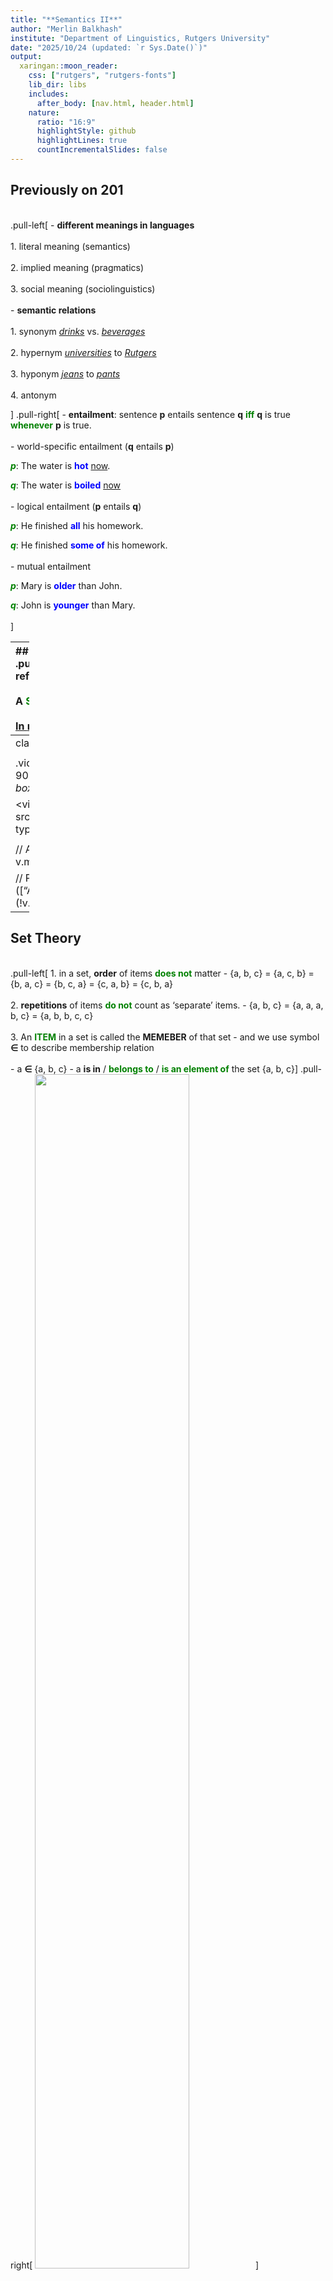 ```yaml
---
title: "**Semantics II**"
author: "Merlin Balkhash"
institute: "Department of Linguistics, Rutgers University"
date: "2025/10/24 (updated: `r Sys.Date()`)"
output:
  xaringan::moon_reader:
    css: ["rutgers", "rutgers-fonts"]
    lib_dir: libs
    includes:
      after_body: [nav.html, header.html]
    nature:
      ratio: "16:9"
      highlightStyle: github
      highlightLines: true
      countIncrementalSlides: false
---
```

## **Previously on 201**
<br>
.pull-left[
- **different meanings in languages**<br><br>
  1. literal meaning (semantics)<br><br>
  2. implied meaning (pragmatics)<br><br>
  3. social meaning (sociolinguistics)<br><br>
- **semantic relations** <br><br>
  1. synonym *<u>drinks</u>* vs. *<u>beverages</u>*<br><br>
  2. hypernym *<u>universities</u>* to *<u>Rutgers</u>*<br><br>
  3. hyponym *<u>jeans</u>* to *<u>pants</u>* <br><br>
  4. antonym

]
.pull-right[
- **entailment**: sentence **p** entails sentence **q** <span style="color:green"><b>iff</b></span> **q** is true <span style="color:green"><b>whenever</b></span> **p** is true.<br><br>
  - world-specific entailment (**q** entails **p**)
  
  <span style="color:green"><b>*p*</b></span>: The water is <span style="color:blue"><b>hot</b></span> <u>now</u>.
  
  <span style="color:green"><b>*q*</b></span>: The water is <span style="color:blue"><b>boiled</b></span> <u>now</u><br><br>
  - logical entailment  (**p** entails **q**)
  
  <span style="color:green"><b>*p*</b></span>: He finished <span style="color:blue"><b>all</b></span> his homework.
  
  <span style="color:green"><b>*q*</b></span>: He finished <span style="color:blue"><b>some of</b></span> his homework.<br><br>
  - mutual entailment
  
  <span style="color:green"><b>*p*</b></span>: Mary is <span style="color:blue"><b>older</b></span> than John.
  
  <span style="color:green"><b>*q*</b></span>: John is <span style="color:blue"><b>younger</b></span> than Mary.<br><br>
]

---
## **SET**
<br>
.pull-left[
A word's **reference** is the <span style="color:green"><b>SET</b></span> of entities (referents) that the word refers to.
<br><br>
A <span style="color:green"><b>SET</b></span> is <u>a collection/list of items<br><br>
In **mathematics**:

- a <span style="color:green"><b>SET</b></span> needs to be **well-defined**
- meaning there is at least one **commonality** among all items.<br><br>

- {2, 4, 6, 8, 10,...} [the set of even numbers]<br><br>

Yet in **semantics**:

- a **list** is also considered a <span style="color:green"><b>SET</b></span><br><br>
- {legitmate, 3x=5, OIIAI-cat.GIF, *never-gonna-give-you-up.MP4*}
]
.pull-right[
<br><br>
<img src="../pic/1024/oiiai.gif" width="45%">
<img src="../pic/1024/stress.gif" width="45%">
<br><br>
<img src="../pic/1024/kiss.gif" width="90%">
]

---
class: center, middle, video-slide

<style>
.video-slide .remark-slide-content {
  background: black !important;
  display: flex !important;
  align-items: center !important;
  justify-content: center !important;
  padding: 0 !important;
  margin: 0 !important;
  box-shadow: none !important;
}

.video-slide video {
  width: 80%;   /* adjust this number for size (e.g., 70% or 90%) */
  height: auto;
  border: none;
  border-radius: 8px;  /* optional soft corners */
  box-shadow: 0 0 20px rgba(0, 0, 0, 0.5); /* subtle shadow */
}
</style>

<video id="vid"
  src="https://merlinudinov.github.io/ling201recitation/pic/1024/never_web.mp4"
  type="video/mp4"
  autoplay
  muted
  controls     <!-- ✅ adds play/pause + volume/unmute -->
  playsinline>
</video>

<script>
const v = document.getElementById("vid");

// Allow manual unmute via click
v.addEventListener("click", () => {
  if (v.muted) v.muted = false;
});

// Pause when leaving the slide
document.addEventListener("keydown", e => {
  if (["ArrowRight","ArrowLeft","PageUp","PageDown"].includes(e.key)) {
    if (!v.paused) v.pause();
  }
});
</script>

---
## **Set Theory**
<br>
.pull-left[
1. in a set, **order** of items <span style="color:green"><b>does not</b></span> matter
  - {a, b, c} = {a, c, b} = {b, a, c} = {b, c, a} = {c, a, b} = {c, b, a} 
<br><br>
2. **repetitions** of items <span style="color:green"><b>do not</b></span> count as 'separate' items.
  - {a, b, c} = {a, a, a, b, c} = {a, b, b, c, c}
<br><br>
3. An <span style="color:green"><b>ITEM</b></span> in a set is called the **MEMEBER** of that set
  - and we use symbol **∈** to describe membership relation <br><br>
  - a **∈** {a, b, c}
  - a **is in** / <span style="color:green"><b>belongs to</b></span> / <span style="color:green"><b>is an element of</b></span> the set {a, b, c}
]
.pull-right[
<img src="../pic/1024/natural.jpg" width="70%">
]

## **∈ ∉**
---
## **Set Theory**
<br>
.pull-left[
### **List Notation**
<br>
The **list notation** specifies a set by <span style="color:green">listing its members</span>  between {curly brackets}<br><br>
  - The set <span style="color:green">*T*</span> is characters in ***Tom and Jerry***
  - <span style="color:green">*T*</span> = {Tom, Jerry, Tuffy, Spike, Tyke, Butch, Quacker, Cuckoo...}
<br><br>

<img src="../pic/1024/tom.gif" width="22%"><img src="../pic/1024/jerry.gif" width="22%"><img src="../pic/1024/spike.gif" width="22%"><img src="../pic/1024/tyke.gif" width="22%">
]

.pull-right[
### **Predicate Notation**
<br>
The **predicate notation** specifies a set by <span style="color:green">listing its members</span><br><br>
- <span style="color:green">*S*</span> = { x **|** x is a sorcerer }
- "<span style="color:green">*S*</span> equals the set of elements <span style="color:blue"><b>*x*</b></span>, such that **every** <span style="color:blue"><b>*x*</b></span> is a sorcerer"
- normal words: "the set of all sorcerers"
- **|** stands for "*<u>such that</u>*" 
<br><br>

<div style="text-align:center;">
  <img src="../pic/1024/sor.gif" width="30%">
</div>
]

---
## **Set Theory**: relations between two sets
.pull-left[
### **subset (⊆)**:
- A is a subset of B if **every** element of A is **also** an element of B
  - {a, b} **⊆** {a, b, c}
  - {a, b} **⊆** {a, b}
  - **~~a ⊆ {a, b, c}~~**, this is **WRONG**, because **a** is not a set

### **proper subset (⊂)**:
- A is a proper subset of B if A is a **subset** of B and they are not **identical**
  - {a, b} **⊆** {a, b, c}

### **identity (=)**:
- two sets are identical/equal if they have **exactly the same** elements
  - {a, b} **=** {b, a}
]
.pull-right[
  <img src="../pic/1024/set.jpg" width="85%">
]

---
## **Set Operations: (∪<span style="color:white">aa</span>∩<span style="color:white">aa</span>-<span style="color:white">aa</span>')**
<br>

--

### <span style="color:green"><b>union (∪)</b></span>
- produces a new set which contains <span style="color:green"><b>all elements</b></span> that belong to <span style="color:green"><b>both sets</b></span> (including elements in both sets)<br><br>

--

### <span style="color:blue"><b>intersection (∩)</b></span>
- produces a new set that <span style="color:blue"><b>only contains</b></span> elements that belong to <span style="color:blue"><b>BOTH</b></span> sets<br><br>

--

### <span style="color:orange"><b>difference (-)</b></span>
- the difference of A and B is a new set which contains all elements that <span style="color:orange"><b>belong to A</b></span>, but <span style="color:orange"><b>NOT B</b></span>
- A - B is <span style="color:orange"><b>not</b></span> equal to B - A in most cases<br><br>

--

### **complement (')**
- produces a new set which contains all elements in the **relevant universe** that are **NOT** in the set

---
## **Set Theory**: relations between two sets
<br>
.pull-left[
### **cardinality**: the number of elements in a set
<br>
- if A = {a, b, c}

  then the **cardinality** of the set A, **|A|** = 3
  
  also, **|A|** = **|{a, b, c}|**<br><br>
- <span style="color:green"><b>singleton set</b></span>: a set with cardinality = 1
- <span style="color:green"><b>null set</b></span> <span style="color:green"><b>empty set</b></span>: a set with cardinality = 0
  - {} = **Ø** "empty set"
]
.pull-right[
<br><br><br>
  <img src="../pic/1024/card.jpg" width="85%">
]
<br><br>
when talking about the **meaning** of a word, and not its structure, use:

### **[[double brackets]]**

---
class: middle, center

# **BACK** <span style="color:green"><b>TO</b></span> <span style="color:BLUE">LANGUAGES<b></b></span>

---
## **Lexicon**: how parts of speech are defined
<br>
.pull-left[

### <span style="color:green"><b>proper nouns</b></span>
- [[Merlin]] <span style="color:white"><b>aaaa</b></span>(*Merlin is an element*) <br><br>

### <span style="color:blue"><b>common nouns</b></span>
- [[sorcerer]] = { x | x is a sorcerer } <br><br>

### <span style="color:orange"><b>adjectives nouns</b></span>
- [[desperate]] = { x | x is desperate } <br><br>

### **verbs**
- [[run]] = { x | x runs }
]
.pull-right[
  <img src="../pic/1024/part.jpg" width="85%">
]

---
## Practice I
<br>
**define the reference in terms of sets**<br>
.pull-left[
### 1. <span style="color:green"><b>[[sleep]]</b></span>
<span style="color:white">[[sleep]] = { x | x sleeps }</b></span><br><br>

### 2. <span style="color:blue"><b>[[Arthur]]</b></span>
<span style="color:white">[[Arthur]] = arthur</b></span><br><br>

### 3. <span style="color:orange"><b>[[happy]]</b></span>
<span style="color:white">[[happy]] = { x | x is happy }</b></span><br><br>

### 4. **[[king]]**
<span style="color:white">[[king]] = { x | x is a king }</b></span>
]
.pull-right[
  <img src="../pic/1024/part2.jpg" width="95%">
]

---
## Practice I
<br>
**define the reference in terms of sets**<br>
.pull-left[
### 1. <span style="color:green"><b>[[sleep]]</b></span>
[[sleep]] = { x | x sleeps }<br><br>

### 2. <span style="color:blue"><b>[[Arthur]]</b></span>
[[Arthur]] = arthur <br><br>

### 3. <span style="color:orange"><b>[[happy]]</b></span>
[[happy]] = { x | x is happy }<br><br>

### 4. **[[king]]**
[[king]] = { x | x is a king }
]
.pull-right[
  <img src="../pic/1024/part2.jpg" width="95%">
]

---
## **Composition of meanings**
### sentence type I (proper name subjects)
<br>
.pull-left[
**"name is NOUN"**
- [[name]] ∈ [[NOUN]]
- "Arthur is a king."
  - [[Arthur]] ∈ [[king]]
<br><br>

<span style="color:orange"><b>"name VERB"</b></span>
- [[name]] ∈ [[VERB]]
- "Arthur sleeps."
  - [[Arthur]] ∈ [[sleep]]
<br><br>

<span style="color:green"><b>"name is ADJECTIVE"</b></span>
- [[name]] ∈ [[ADJ]]
- "Arthur is happy"
  - [[Arthur]] ∈ [[happy]]
]
.pull-right[
<br><br>
  <img src="../pic/1024/rock.png" width="95%">
]

---
## **Composition of meanings**
### sentence type II (common noun subjects)
<br>
.pull-left[
  <img src="../pic/1024/verb.png" width="80%">
]
.pull-right[
**"name is NOUN"**
- [[NOUN]] ∈ [[NOUN]]
- "sorcerers are winners."
  - [[sorcerer]] ∈ [[winner]]
<br><br>

<span style="color:orange"><b>"name VERB"</b></span>
- [[NOUN]] ∈ [[VERB]]
- "sorcerers giggle."
  - [[sorcerer]] ⊆ [[giggle]]
<br><br>

<span style="color:green"><b>"name is ADJECTIVE"</b></span>
- [[NOUN]] ∈ [[ADJ]]
- "sorcerers are evil"
  - [[sorcerer]] ⊆ [[evil]]
]

---
## **Composition of meanings**
### sentence type III (complex sentences)
<br>
.pull-left[
<span style="color:orange"><b>"name is ADJECTIVE NOUN"</b></span>
- [[name]] **∈** [[ADJ]] **∩** [[NOUN]]
- "Arthur is a famous king."
  - [[Arthur]] **∈** [[famous]] **∩** [[king]]
<br><br>

<span style="color:green"><b>"ADJECTIVE NOUNs are ADJECTIVE"</b></span>
- [[ADJ]] **∩** [[NOUN]] **⊆** [[NOUN]]
- "Evil sorcerers are terrible"
  - [[evil]] **∩** [[sorcerer]] **⊆** [[terrible]]
]
.pull-right[
  <img src="../pic/1024/comb.png" width="75%">
]

---
## Practice II
<br>
**Translate sentences into set theory expressions.**<br><br>
.pull-left[
1. Music is beautiful.<br><br>
2. Beautiful fish swim.<br><br>
3. Arthur is an ancient figure. <br><br>
4. Arthur and Merlin are good friends. <br><br>
5. Dark magic is a horrible thing.<br><br>
6. Big old dogs are friendly.
]
.pull-right[
  <img src="../pic/1024/catcomma.png" width="95%">
]

---
class: middle, center

# **MORE** <span style="color:green"><b>PRACTICE</b></span>
<br><br><br>
## <span style="color:brown"><b>MARIO UNIVERSE</b></span>
   
---
## **Practice with Sets: Mario Universe**
### list notation and predicate notation<br><br>
**Define the following sets using both list notation and predicate notation:**<br><br>
.pull-left[
1. M, the set of characters with mustaches<br><br>
2. P, the set of characters who are/wear pink<br><br>
3. C, the set of characters with crowns<br><br>
4. G, the set of characters who are ghosts<br><br><br>

Are any of the sets defined above **singletons**? Which one(s)?
]
.pull-right[
<u>***U*** = universe of Mario Kart characters</u><br><br>
<img src="../pic/1024/mario.png" width="95%">
]

---
## **Practice with Sets: Mario Universe**
### <span style="color:white"><b>A</b></span><br><br>
**True or false? Why?**<br><br>
.pull-left[
1. Mario ∈ M<br><br>
2. Peach ∉ C<br><br>
3. | C | = 3<br><br>
4. {Daisy, Birdo, Luigi} = {Luigi, Daisy, Birdo}<br><br>
5. | { x | x has a name that starts with 'W' } | = {Wario, Waluigi}
]
.pull-right[
<u>***U*** = universe of Mario Kart characters</u><br><br>
<img src="../pic/1024/mario.png" width="95%">
]

---
## **Practice with Relations: Mario Universe**
<br>
**Using the sets defined on the lower right, determine if each of these expressions is true or false.**<br><br>
.pull-left[
1. M ⊂ H<br><br>
2. R ⊆ F<br><br>
3. H = N<br><br>
4. N ⊆ M<br><br>
5. R ⊄ N<br><br>
6. F ⊈ M<br><br>

.pull-left[
<small><small><small>
A **=** B: equality/identity

A **⊆** B: subset

A **⊂** B: proper subset
</small></small></small>
]
.pull-right[
<small><small><small>
A **≠** B: not equal/identical

A **⊈** B: not a subset

A **⊄** B: not a proper subset
</small></small></small>
]
]
.pull-right[
<u> ***U*** = universe of Mario Kart characters</u>
<br><br>
<img src="../pic/1024/mario.png" width="88%">
<br>
<small><small><small><i>
**M** = { x | x has a mustache} = {Mario, Luigi, Wario, Waluigi}

**H** = { x | x has a hat} = {Mario, Luigi, Baby Mario, Baby Luigi, Wario, Waluigi}

**N** = { x | x is a human} = {Mario, Luigi, Baby Mario, Baby Luigi, Peach, Daisy, Wario, Waluigi}

**R** = { x | x is a princess} = {Peach, Daisy}

**F** = { x | x is a female human} = {Peach, Daisy}
</i></small></small></small>
]

---
## **Practice with Sets: Mario Universe**
<br>
.pull-left[
**Given these sets, calculate the following and describe the resulting set in words:**<br><br>
1. C ∪ P
2. H ∩ O
3. H – M
4. P ′
5. C ∩ S
6. | F ∪ S |
7. | C ∩ P |
8. O – H
9. ( C ∩ F ) ∪ M
10. ( F ∪ H )′
11. True or False: F ∩ S = S ∩ F
12. True or False: F – S = S – F <br><br>

.pull-left[
<small><small><small>
<i>A **∪** B</i>: union

<i>A **∩** B</i>: intersection
</small></small></small>
]
.pull-right[
<small><small><small>
<i>A **-** B</i>: difference

<i>A**'**</i>: complement
</small></small></small>
]
]

.pull-right[
<u> ***U*** = universe of Mario Kart characters</u>
<br><br>
<img src="../pic/1024/mario.png" width="88%">
<br>
<small><small><small><i>
**M** = { x | x has a mustache} = {Mario, Luigi, Wario, Waluigi}

**H** = { x | x has a hat} = {Mario, Luigi, Baby Mario, Baby Luigi, Wario, Waluigi}

**C** = { x | x has a crown} = {Peach, Daisy, King Boo}

**F** = { x | x has fangs} = {Bowser, Petey Piranha, King Boo}

**P** = { x | x is/wears pink} = {Peach, Birdo, Toadette}

**S** = { x | x has spots} = {Toad, Toadette, Petey Piranha}

**O** = { x | x's name ends in "o" } = { Mario, Baby Mario, Wario, Birdo, King Boo }
</i></small></small></small>
]

---
class: middle, center

# **MORE** <span style="color:green"><b>MORE</b></span> <span style="color:blue"><b>PRACTICE</b></span>
<br><br><br>
## <span style="color:brown"><b>LION KING UNIVERSE</b></span>

---
## **Practice: Lion King Universe**
<br>
**Write out the lexical meaning of these words using predicate notation.**<br><br>
.pull-left[
1. lion				
  [[lion]] = L = { x | x is lion } <br><br>
2. warthog<br><br>
3. brown<br><br>
4. meerkat<br><br>
5. smile<br><br>
6. ferocious
]
.pull-right[
<img src="../pic/1024/simba.png" width="85%">
]

---
## **Practice: Lion King Universe**
<br>
**Write out the compositional meaning of these sentences using set theory. Are they true or false?** <br><br>
.pull-left[
1. Timon is a warthog.

  [[Timon]] ∈ [[warthog]] <br><br>			
2. Simba is brown.<br><br>
3. Meerkats are ferocious.<br><br>
4. Pumbaa smiles.<br><br>
5. Lions are not meerkats.<br><br>
]
.pull-right[
<img src="../pic/1024/simba.png" width="85%">
]

---
## **Practice: Lion King Universe**
<br>
**Use set notation to specify the meaning of each of the following sentences:**<br><br>
.pull-left[
1. Simba is a cute lion.<br><br>
2. Lions are ferocious creatures.<br><br>
3. Pumbaa is smelly.<br><br>
4. Adult lions roar.<br><br>
5. Young lions are adorable animals.<br><br>
6. Pumbaa is not a sarcastic meerkat.<br><br>
7. Timon and Pumbaa are friendly.<br><br>
8. Lions and warthogs are ferocious.<br><br>
6-8 are **tricky**!
]
.pull-right[
<img src="../pic/1024/simba.png" width="85%">
]

---
## **Practice: Stardew Valley universe**
<br>
**Given the definitions to the right, express the meaning of the following sentences using set theory:**<br><br>
.pull-left[
1. Abigail is a villager.<br><br>
2. Mr. Qi does not live in Pelican Town.<br><br>
3. Every farmer grows crops.<br><br>
4. Some villagers raise chickens.<br><br>
5. Only one farmer lives in Pelican Town.<br><br>
6. Most villagers live in Pelican Town.<br><br>
7. Marnie and Shane both raise chickens.<br><br>
8. Neither Robin nor Abigail grow crops.
]
.pull-right[
[[Marnie]] = *m*<br>
[[Shane]] = *s*<br>
[[Mr. Qi]] = *q*<br>
[[Robin]] = *r*<br>
[[Abigail]] = *a*<br><br>
[[villager]] = { x | x is a villager } = *V*<br>
[[farmer]] = { x | x is a farmer } = *F*<br>
[[grow crops]] = { x | x grows crops } = *G*<br>
[[raise chickens]] = { x | x raises chickens } = *C*<br>
[[live in Pelican Town]] = { x | x lives in Pelican Town } = *P*
]


---
class: center, middle
**Homework IV** is due this Sunday (**Oct 26**)<br><br>
**Homework V** will be published this week which is due next Sunday (**Nov 2**)<br><br>
**reading materials** before Wednesday class<br>
Chapter 8: Pragmatics, Griffiths & Cummins' (2017) *An Introduction to English Semantics and Pragmatics*<br><br>
<img src="../pic/1024/fine.jpeg" width="55%">
<br><br>
Slides created via the R package [**xaringan**](https://github.com/yihui/xaringan).

